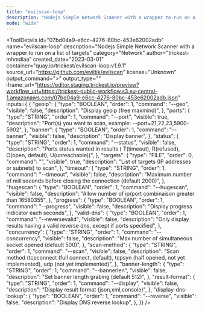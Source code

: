 ```yaml
---
title: "evilscan-loop"
description: "Nodejs Simple Network Scanner with a wrapper to run on a list of targets"
mode: "wide"
---
```



<ToolDetails
  id="07bd04a9-e6cc-4276-80bc-453e62002adb"
  name="evilscan-loop"
  description="Nodejs Simple Network Scanner with a wrapper to run on a list of targets"
  category="Network"
  author="trickest-mhmdiaa"
  created_date="2023-03-01"
  container="quay.io/trickest/evilscan-loop:v1.9.1"
  source_url="https://github.com/eviltik/evilscan"
  license="Unknown"
  output_command=">"
  output_type=""
  iframe_url="https://editor.staging.trickest.io/preview?workflow_url=https://trickest-public-workflow.s3.eu-central-1.amazonaws.com/07bd04a9-e6cc-4276-80bc-453e62002adb.json"
  inputs={ {
  "geoip": {
    "type": "BOOLEAN",
    "order": 1,
    "command": "--geo",
    "visible": false,
    "description": "Display geoip (free maxmind)",
  },
  "ports": {
    "type": "STRING",
    "order": 1,
    "command": "--port",
    "visible": true,
    "description": "Port(s) you want to scan, example: --port=21,22,23,5900-5902",
  },
  "banner": {
    "type": "BOOLEAN",
    "order": 1,
    "command": "--banner",
    "visible": false,
    "description": "Display banner",
  },
  "status": {
    "type": "STRING",
    "order": 1,
    "command": "--status",
    "visible": false,
    "description": "Ports status wanted in results ( T(timeout), R(refused), O(open, default), U(unreachable))",
  },
  "targets": {
    "type": "FILE",
    "order": 0,
    "command": "",
    "visible": true,
    "description": "List of targets (IP addresses or subnets) to scan",
  },
  "timeout": {
    "type": "STRING",
    "order": 1,
    "command": "--timeout",
    "visible": false,
    "description": "Maximum number of milliseconds before closing the connection (default 2000)",
  },
  "hugescan": {
    "type": "BOOLEAN",
    "order": 1,
    "command": "--hugescan",
    "visible": false,
    "description": "Allow number of ip/port combinaison greater than 16580355",
  },
  "progress": {
    "type": "BOOLEAN",
    "order": 1,
    "command": "--progress",
    "visible": false,
    "description": "Display progress indicator each seconds",
  },
  "valid-dns": {
    "type": "BOOLEAN",
    "order": 1,
    "command": "--reversevalid",
    "visible": false,
    "description": "Only display results having a valid reverse dns, except if ports specified",
  },
  "concurrency": {
    "type": "STRING",
    "order": 1,
    "command": "--concurrency",
    "visible": false,
    "description": "Max number of simultaneous socket opened (default 500)",
  },
  "scan-method": {
    "type": "STRING",
    "order": 1,
    "command": "--scan",
    "visible": false,
    "description": "Scan method (tcpconnect (full connect, default), tcpsyn (half opened, not yet implemented), udp (not yet implemented)",
  },
  "banner-length": {
    "type": "STRING",
    "order": 1,
    "command": "--bannerlen",
    "visible": false,
    "description": "Set banner length grabing (default 512)",
  },
  "result-format": {
    "type": "STRING",
    "order": 1,
    "command": "--display",
    "visible": false,
    "description": "Display result format (json,xml,console)",
  },
  "display-dns-lookup": {
    "type": "BOOLEAN",
    "order": 1,
    "command": "--reverse",
    "visible": false,
    "description": "Display DNS reverse lookup",
  },
}}
/>